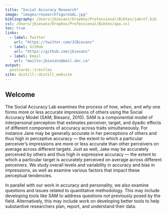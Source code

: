 ```yaml
---
title: "Social Accuracy Research"
image: "images/researchfigureSAL.jpg" 
bibliography: /Users/jbiesanz/Dropbox/Professional/Bibtex/jabref.bib
csl: /Users/jbiesanz/Dropbox/Professional/Bibtex/apa.csl
toc: true
links:
  - label: Twitter
    url: "https://twitter.com/JCBiesanz"
  - label: GitHub
    url: "https://github.com/jbiesanz"
  - label: Email
    url: "mailto:jbiesanz@mail.ubc.ca"
output:
  postcards::trestles
site: distill::distill_website
---
```



## Welcome

The Social Accuracy Lab examines the process of *how*, *when*, and *why* one forms more or less accurate impressions of others using the Social Accuracy Model (SAM; Biesanz, 2010). SAM is a componential model of interpersonal perception that estimates perceiver, target, and dyadic effects of different components of accuracy across traits simultaneously. For instance Jane may be generally accurate in her perceptions of others and thus high in perceptive accuracy --- the extent to which a particular perceiver’s impressions are more or less accurate than other perceivers on average across different targets. Just as well, Jake may be accurately perceived by others and thus high in expressive accuracy --- the extent to which a particular target is accurately perceived on average across different perceivers. We study  overall levels and variability in accuracy and bias in impressions, as well as examine various factors that impact these perceptual tendencies.

In parallel with our work in accuracy and personality, we also examine questions and issues related to quantitative methodology. This may include developing tools like SAM to address questions not previously posed by the field. Alternatively, this may include work on developing better tools to help substantive researchers plan, report, and understand their data.

